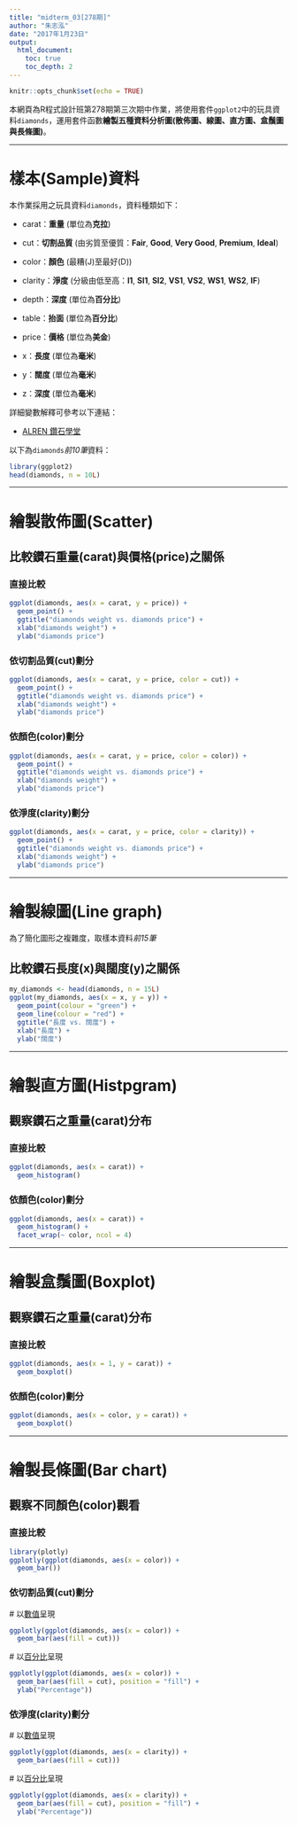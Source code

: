 ```yaml
---
title: "midterm_03[278期]"
author: "朱志泓"
date: "2017年1月23日"
output:
  html_document:
    toc: true
    toc_depth: 2
---
```


```r
knitr::opts_chunk$set(echo = TRUE)
```

本網頁為R程式設計班第278期第三次期中作業，將使用套件`ggplot2`中的玩具資料`diamonds`，運用套件函數**繪製五種資料分析圖(散佈圖、線圖、直方圖、盒鬚圖與長條圖)**。

---

# **樣本(Sample)資料**

本作業採用之玩具資料`diamonds`，資料種類如下：

- carat：**重量** (單位為**克拉**)

- cut：**切割品質** (由劣質至優質：**Fair**, **Good**, **Very Good**, **Premium**, **Ideal**)

- color：**顏色** (最糟(J)至最好(D))

- clarity：**淨度** (分級由低至高：**I1**, **SI1**, **SI2**, **VS1**, **VS2**, **WS1**, **WS2**, **IF**)

- depth：**深度** (單位為**百分比**)

- table：**抬面** (單位為**百分比**)

- price：**價格** (單位為**美金**)

- x：**長度** (單位為**毫米**)

- y：**闊度** (單位為**毫米**)

- z：**深度** (單位為**毫米**)

詳細變數解釋可參考以下連結：

- [ALREN 鑽石學堂](http://www.alren.com.hk/CHT/CMS/Diamond-Education/1)

以下為`diamonds`*前10筆*資料：

```r
library(ggplot2)
head(diamonds, n = 10L)
```

---

# **繪製散佈圖(Scatter)**

## 比較鑽石**重量(carat)**與**價格(price)**之關係

### 直接比較

```r
ggplot(diamonds, aes(x = carat, y = price)) +
  geom_point() +
  ggtitle("diamonds weight vs. diamonds price") +
  xlab("diamonds weight") + 
  ylab("diamonds price")
```

### 依**切割品質(cut)**劃分

```r
ggplot(diamonds, aes(x = carat, y = price, color = cut)) +
  geom_point() +
  ggtitle("diamonds weight vs. diamonds price") +
  xlab("diamonds weight") + 
  ylab("diamonds price")
```

### 依**顏色(color)**劃分

```r
ggplot(diamonds, aes(x = carat, y = price, color = color)) +
  geom_point() +
  ggtitle("diamonds weight vs. diamonds price") +
  xlab("diamonds weight") + 
  ylab("diamonds price")
```

### 依**淨度(clarity)**劃分

```r
ggplot(diamonds, aes(x = carat, y = price, color = clarity)) +
  geom_point() +
  ggtitle("diamonds weight vs. diamonds price") +
  xlab("diamonds weight") + 
  ylab("diamonds price")
```

---

# **繪製線圖(Line graph)**

為了簡化圖形之複雜度，取樣本資料*前15筆*

## 比較鑽石**長度(x)**與**闊度(y)**之關係

```r
my_diamonds <- head(diamonds, n = 15L)
ggplot(my_diamonds, aes(x = x, y = y)) +
  geom_point(colour = "green") +
  geom_line(colour = "red") +
  ggtitle("長度 vs. 闊度") +
  xlab("長度") + 
  ylab("闊度")
```

---

# **繪製直方圖(Histpgram)**

## 觀察鑽石之**重量(carat)**分布

### 直接比較

```r
ggplot(diamonds, aes(x = carat)) +
  geom_histogram()
```

### 依**顏色(color)**劃分

```r
ggplot(diamonds, aes(x = carat)) +
  geom_histogram() +
  facet_wrap(~ color, ncol = 4)
```

---

# **繪製盒鬚圖(Boxplot)**

## 觀察鑽石之**重量(carat)**分布

### 直接比較

```r
ggplot(diamonds, aes(x = 1, y = carat)) +
  geom_boxplot()
```

### 依**顏色(color)**劃分

```r
ggplot(diamonds, aes(x = color, y = carat)) +
  geom_boxplot()
```

---

# **繪製長條圖(Bar chart)**

## 觀察不同**顏色(color)**觀看

### 直接比較

```r
library(plotly)
ggplotly(ggplot(diamonds, aes(x = color)) + 
  geom_bar())
```

### 依**切割品質(cut)**劃分

 # 以<span style="text-decoration:underline">數值</span>呈現

```r
ggplotly(ggplot(diamonds, aes(x = color)) + 
  geom_bar(aes(fill = cut)))
```

 # 以<span style="text-decoration:underline">百分比</span>呈現

```r
ggplotly(ggplot(diamonds, aes(x = color)) + 
  geom_bar(aes(fill = cut), position = "fill") +
  ylab("Percentage"))
```

### 依**淨度(clarity)**劃分

 # 以<span style="text-decoration:underline">數值</span>呈現

```r
ggplotly(ggplot(diamonds, aes(x = clarity)) + 
  geom_bar(aes(fill = cut)))
```

 # 以<span style="text-decoration:underline">百分比</span>呈現

```r
ggplotly(ggplot(diamonds, aes(x = clarity)) + 
  geom_bar(aes(fill = cut), position = "fill") +
  ylab("Percentage"))
```

